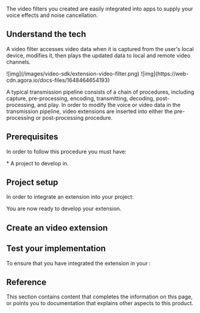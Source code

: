 

The video filters you created are easily integrated into apps to supply your voice effects and noise cancellation.

<NoExtensions />
<PlatformWrapper notAllowed="flutter">
<PlatformWrapper notAllowed="react-native">

## Understand the tech

A video filter accesses video data when it is captured from the user's local device, modifies it, then plays the updated data to local and remote video channels.

<PlatformWrapper notAllowed="web">
![img](/images/video-sdk/extension-video-filter.png)
</PlatformWrapper>

<PlatformWrapper platform="web">
![img](https://web-cdn.agora.io/docs-files/1648464654193)
</PlatformWrapper>

A typical transmission pipeline consists of a chain of procedures, including capture, pre-processing, encoding, transmitting, decoding, post-processing, and play. In order to modify the voice or video data in the transmission pipeline, video extensions are inserted into either the pre-processing or post-processing procedure.


## Prerequisites

In order to follow this procedure you must have:

<Prerequisites />
* A project to develop in.

## Project setup

In order to integrate an extension into your project:

<ProjectSetup />

You are now ready to develop your extension.

## Create an video extension

<ProjectImplimentation />

## Test your implementation

To ensure that you have integrated the extension in your <Vpl k="CLIENT" />:

<ProjectTest />

## Reference

This section contains content that completes the information on this page, or points you to documentation that explains other aspects to this product.

<Reference />
</PlatformWrapper>
</PlatformWrapper>